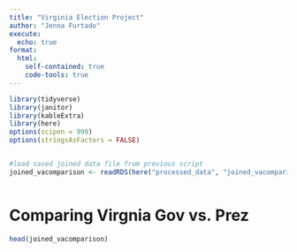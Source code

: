 ```yaml
---
title: "Virginia Election Project"
author: "Jenna Furtado"
execute:
  echo: true
format:
  html:
    self-contained: true
    code-tools: true
---
```



```r


library(tidyverse)
library(janitor)
library(kableExtra)
library(here)
options(scipen = 999)
options(stringsAsFactors = FALSE)


#load saved joined data file from previous script
joined_vacomparison <- readRDS(here("processed_data", "joined_vacomparison.rds"))



```


# Comparing Virgnia Gov vs. Prez



```r

head(joined_vacomparison)


```
